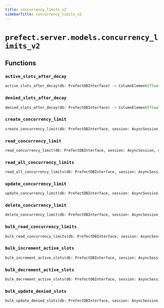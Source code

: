 ```yaml
---
title: concurrency_limits_v2
sidebarTitle: concurrency_limits_v2
---
```


# `prefect.server.models.concurrency_limits_v2`

## Functions

### `active_slots_after_decay` <sup><a href="https://github.com/PrefectHQ/prefect/blob/main/src/prefect/server/models/concurrency_limits_v2.py#L12" target="_blank"><Icon icon="github" style="width: 14px; height: 14px;" /></a></sup>

```python
active_slots_after_decay(db: PrefectDBInterface) -> ColumnElement[float]
```

### `denied_slots_after_decay` <sup><a href="https://github.com/PrefectHQ/prefect/blob/main/src/prefect/server/models/concurrency_limits_v2.py#L24" target="_blank"><Icon icon="github" style="width: 14px; height: 14px;" /></a></sup>

```python
denied_slots_after_decay(db: PrefectDBInterface) -> ColumnElement[float]
```

### `create_concurrency_limit` <sup><a href="https://github.com/PrefectHQ/prefect/blob/main/src/prefect/server/models/concurrency_limits_v2.py#L62" target="_blank"><Icon icon="github" style="width: 14px; height: 14px;" /></a></sup>

```python
create_concurrency_limit(db: PrefectDBInterface, session: AsyncSession, concurrency_limit: Union[schemas.actions.ConcurrencyLimitV2Create, schemas.core.ConcurrencyLimitV2]) -> orm_models.ConcurrencyLimitV2
```

### `read_concurrency_limit` <sup><a href="https://github.com/PrefectHQ/prefect/blob/main/src/prefect/server/models/concurrency_limits_v2.py#L78" target="_blank"><Icon icon="github" style="width: 14px; height: 14px;" /></a></sup>

```python
read_concurrency_limit(db: PrefectDBInterface, session: AsyncSession, concurrency_limit_id: Optional[UUID] = None, name: Optional[str] = None) -> Union[orm_models.ConcurrencyLimitV2, None]
```

### `read_all_concurrency_limits` <sup><a href="https://github.com/PrefectHQ/prefect/blob/main/src/prefect/server/models/concurrency_limits_v2.py#L98" target="_blank"><Icon icon="github" style="width: 14px; height: 14px;" /></a></sup>

```python
read_all_concurrency_limits(db: PrefectDBInterface, session: AsyncSession, limit: int, offset: int) -> Sequence[orm_models.ConcurrencyLimitV2]
```

### `update_concurrency_limit` <sup><a href="https://github.com/PrefectHQ/prefect/blob/main/src/prefect/server/models/concurrency_limits_v2.py#L116" target="_blank"><Icon icon="github" style="width: 14px; height: 14px;" /></a></sup>

```python
update_concurrency_limit(db: PrefectDBInterface, session: AsyncSession, concurrency_limit: schemas.actions.ConcurrencyLimitV2Update, concurrency_limit_id: Optional[UUID] = None, name: Optional[str] = None) -> bool
```

### `delete_concurrency_limit` <sup><a href="https://github.com/PrefectHQ/prefect/blob/main/src/prefect/server/models/concurrency_limits_v2.py#L148" target="_blank"><Icon icon="github" style="width: 14px; height: 14px;" /></a></sup>

```python
delete_concurrency_limit(db: PrefectDBInterface, session: AsyncSession, concurrency_limit_id: Optional[UUID] = None, name: Optional[str] = None) -> bool
```

### `bulk_read_concurrency_limits` <sup><a href="https://github.com/PrefectHQ/prefect/blob/main/src/prefect/server/models/concurrency_limits_v2.py#L169" target="_blank"><Icon icon="github" style="width: 14px; height: 14px;" /></a></sup>

```python
bulk_read_concurrency_limits(db: PrefectDBInterface, session: AsyncSession, names: List[str]) -> List[orm_models.ConcurrencyLimitV2]
```

### `bulk_increment_active_slots` <sup><a href="https://github.com/PrefectHQ/prefect/blob/main/src/prefect/server/models/concurrency_limits_v2.py#L184" target="_blank"><Icon icon="github" style="width: 14px; height: 14px;" /></a></sup>

```python
bulk_increment_active_slots(db: PrefectDBInterface, session: AsyncSession, concurrency_limit_ids: List[UUID], slots: int) -> bool
```

### `bulk_decrement_active_slots` <sup><a href="https://github.com/PrefectHQ/prefect/blob/main/src/prefect/server/models/concurrency_limits_v2.py#L213" target="_blank"><Icon icon="github" style="width: 14px; height: 14px;" /></a></sup>

```python
bulk_decrement_active_slots(db: PrefectDBInterface, session: AsyncSession, concurrency_limit_ids: List[UUID], slots: int, occupancy_seconds: Optional[float] = None) -> bool
```

### `bulk_update_denied_slots` <sup><a href="https://github.com/PrefectHQ/prefect/blob/main/src/prefect/server/models/concurrency_limits_v2.py#L261" target="_blank"><Icon icon="github" style="width: 14px; height: 14px;" /></a></sup>

```python
bulk_update_denied_slots(db: PrefectDBInterface, session: AsyncSession, concurrency_limit_ids: List[UUID], slots: int) -> bool
```
